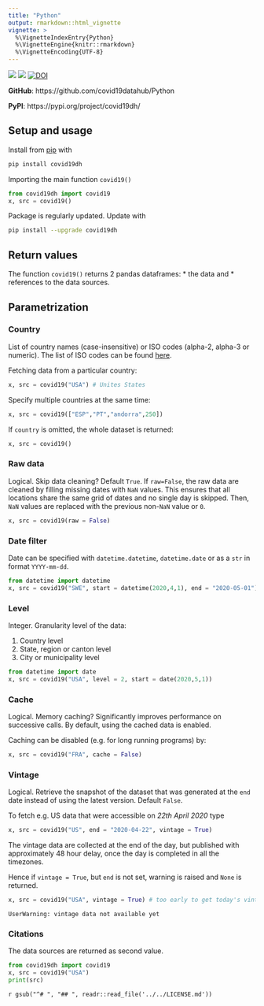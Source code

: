 ```yaml
---
title: "Python"
output: rmarkdown::html_vignette
vignette: >
  %\VignetteIndexEntry{Python}
  %\VignetteEngine{knitr::rmarkdown}
  %\VignetteEncoding{UTF-8}
---
```


[![](https://img.shields.io/pypi/v/covid19dh.svg?color=brightgreen)](https://pypi.org/pypi/covid19dh/) [![](https://img.shields.io/pypi/dm/covid19dh.svg?color=blue)](https://pypi.org/pypi/covid19dh/) [![DOI](https://joss.theoj.org/papers/10.21105/joss.02376/status.svg)](https://doi.org/10.21105/joss.02376)

__GitHub__: https://github.com/covid19datahub/Python

__PyPI__: https://pypi.org/project/covid19dh/

## Setup and usage

Install from [pip](https://pypi.org/project/covid19dh/) with

```py
pip install covid19dh
```

Importing the main function `covid19()`   

```py
from covid19dh import covid19
x, src = covid19() 
```

Package is regularly updated. Update with

```bash
pip install --upgrade covid19dh
```

## Return values

The function `covid19()` returns 2 pandas dataframes:
* the data and
* references to the data sources.

## Parametrization

### Country

List of country names (case-insensitive) or ISO codes (alpha-2, alpha-3 or numeric). The list of ISO codes can be found [here](https://github.com/covid19datahub/COVID19/blob/master/inst/extdata/src.csv).

Fetching data from a particular country:

```py
x, src = covid19("USA") # Unites States
```

Specify multiple countries at the same time:

```py
x, src = covid19(["ESP","PT","andorra",250])
```

If `country` is omitted, the whole dataset is returned:

```py
x, src = covid19()
```

### Raw data

Logical. Skip data cleaning? Default `True`. If `raw=False`, the raw data are cleaned by filling missing dates with `NaN` values. This ensures that all locations share the same grid of dates and no single day is skipped. Then, `NaN` values are replaced with the previous non-`NaN` value or `0`.  

```py
x, src = covid19(raw = False)
```

### Date filter

Date can be specified with `datetime.datetime`, `datetime.date` or as a `str` in format `YYYY-mm-dd`.

```py
from datetime import datetime
x, src = covid19("SWE", start = datetime(2020,4,1), end = "2020-05-01")
```

### Level

Integer. Granularity level of the data:

1. Country level
2. State, region or canton level
3. City or municipality level

```py
from datetime import date
x, src = covid19("USA", level = 2, start = date(2020,5,1))
```

### Cache

Logical. Memory caching? Significantly improves performance on successive calls. By default, using the cached data is enabled.

Caching can be disabled (e.g. for long running programs) by:

```py
x, src = covid19("FRA", cache = False)
```

### Vintage

Logical. Retrieve the snapshot of the dataset that was generated at the `end` date instead of using the latest version. Default `False`.

To fetch e.g. US data that were accessible on *22th April 2020* type

```py
x, src = covid19("US", end = "2020-04-22", vintage = True)
```

The vintage data are collected at the end of the day, but published with approximately 48 hour delay, once the day is completed in all the timezones.

Hence if `vintage = True`, but `end` is not set, warning is raised and `None` is returned.

```py
x, src = covid19("USA", vintage = True) # too early to get today's vintage
```

```
UserWarning: vintage data not available yet
```

### Citations

The data sources are returned as second value.

```py
from covid19dh import covid19
x, src = covid19("USA")
print(src)
```




`r gsub("^# ", "## ", readr::read_file('../../LICENSE.md'))`
